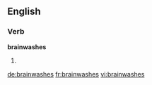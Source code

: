 ==English==
===Verb===
'''brainwashes'''
# {{third-person singular of|[[brainwash]]}}

[[de:brainwashes]]
[[fr:brainwashes]]
[[vi:brainwashes]]